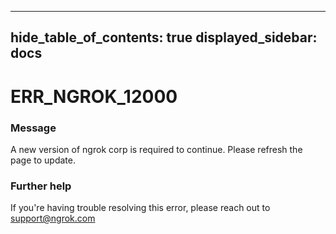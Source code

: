 

---
hide_table_of_contents: true
displayed_sidebar: docs
---


# ERR_NGROK_12000

### Message
A new version of ngrok corp is required to continue. Please refresh the page to update.

<ErrorDetails error="err_ngrok_12000" />



### Further help
If you're having trouble resolving this error, please reach out to [support@ngrok.com](mailto:support@ngrok.com?subject=Help%20with%20ERR_NGROK_12000)

